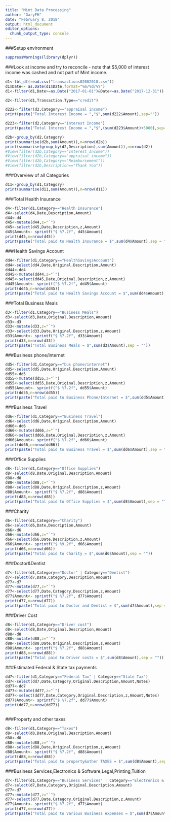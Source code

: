 ```yaml
---
title: "Mint Data Processing"
author: "GaryFH"
date: "February 8, 2018"
output: html_document
editor_options: 
  chunk_output_type: console
---
```





###Setup environment

```r
suppressWarnings(library(dplyr))

```


###Look at income and try to reconcile - note that $5,000 of interest income was cashed and not part of Mint income.

```r


d1<-tbl_df(read.csv("transactions02082018.csv"))
d1$Date<- as.Date(d1$Date,format="%m/%d/%Y")
d1<-filter(d1,Date>=as.Date("2017-01-01")&Date<=as.Date("2017-12-31"))

d2<-filter(d1,Transaction.Type=="credit")

d222<-filter(d2,Category=="appraisal income")
print(paste("Total Interest Income = ","$",sum(d222$Amount),sep=""))

d223<-filter(d2,Category=="Interest Income")
print(paste("Total Interest Income = ","$",(sum(d223$Amount)+5000),sep=""))

d2b<-group_by(d2,Category)
print(summarise(d2b,sum(Amount)),n=nrow(d2b))
print(summarise(group_by(d2,Description),sum(Amount)),n=nrow(d2))
#View(filter(d2b,Category=="Interest Income"))
#View(filter(d2b,Category=="appraisal income"))
#View(filter(d2b,Category=="Reimbursement"))
#View(filter(d2b,Description=="Thank You"))

```


###Overview of all Categories

```r
d11<-group_by(d1,Category)
print(summarise(d11,sum(Amount)),n=nrow(d11))


```


###Total Health Insurance

```r
d4<-filter(d1,Category=="Health Insurance")
d4<-select(d4,Date,Description,Amount)
d44<-d4
d45<-mutate(d44,z="`")
d45<-select(d45,Date,Description,z,Amount)
d45$Amount<- sprintf("$ %7.2f", d45$Amount)
print(d45,n=nrow(d45))
print(paste("Total paid to Health Insurance = $",sum(d4$Amount),sep = ""))

```

###Health Savings Account

```r
dd4<-filter(d1,Category=="HealthSavingsAccount")
dd4<-select(dd4,Date,Original.Description,Amount)
dd44<-dd4
dd45<-mutate(dd44,z="`")
dd45<-select(dd45,Date,Original.Description,z,Amount)
dd45$Amount<- sprintf("$ %7.2f", dd45$Amount)
print(dd45,n=nrow(dd45))
print(paste("Total paid to Health Savings Account = $",sum(dd4$Amount),sep = ""))

```


###Total Business Meals

```r
d3<-filter(d1,Category=="Business Meals")
d3<-select(d3,Date,Original.Description,Amount)
d33<-d3
d33<-mutate(d33,z="`")
d33<-select(d33,Date,Original.Description,z,Amount)
d33$Amount<- sprintf("$ %7.2f", d33$Amount)
print(d33,n=nrow(d33))
print(paste("Total Business Meals = $",sum(d3$Amount),sep = ""))

```



###Business phone/internet

```r

dd5<-filter(d1,Category=="bus phone/internet")
dd5<-select(dd5,Date,Original.Description,Amount)
dd55<-dd5
dd55<-mutate(dd55,z="`")
dd55<-select(dd55,Date,Original.Description,z,Amount)
dd55$Amount<- sprintf("$ %7.2f", dd55$Amount)
print(dd55,n=nrow(dd55))
print(paste("Total paid to Business Phone/Internet = $",sum(dd5$Amount),sep = ""))


```


###Business Travel

```r

dd6<-filter(d1,Category=="Business Travel")
dd6<-select(dd6,Date,Original.Description,Amount)
dd66<-dd6
dd66<-mutate(dd66,z="`")
dd66<-select(dd66,Date,Original.Description,z,Amount)
dd66$Amount<- sprintf("$ %7.2f", dd66$Amount)
print(dd66,n=nrow(dd66))
print(paste("Total paid to Business Travel = $",sum(dd6$Amount),sep = ""))


```


###Office Supplies

```r

d8<-filter(d1,Category=="Office Supplies")
d8<-select(d8,Date,Original.Description,Amount)
d88<-d8
d88<-mutate(d88,z="`")
d88<-select(d88,Date,Original.Description,z,Amount)
d88$Amount<- sprintf("$ %7.2f", d88$Amount)
print(d88,n=nrow(d88))
print(paste("Total paid to Office Supplies = $",sum(d8$Amount),sep = ""))


```



###Charity

```r

d6<-filter(d1,Category=="Charity")
d6<-select(d6,Date,Description,Amount)
d66<-d6
d66<-mutate(d66,z="`")
d66<-select(d66,Date,Description,z,Amount)
d66$Amount<- sprintf("$ %9.2f", d66$Amount)
print(d66,n=nrow(d66))
print(paste("Total paid to Charity = $",sum(d6$Amount),sep = ""))


```


###Doctor&Dentist

```r

d7<-filter(d1,Category=="Doctor" | Category=="Dentist")
d7<-select(d7,Date,Category,Description,Amount)
d77<-d7
d77<-mutate(d77,z="`")
d77<-select(d77,Date,Category,Description,z,Amount)
d77$Amount<- sprintf("$ %7.2f", d77$Amount)
print(d77,n=nrow(d77))
print(paste("Total paid to Doctor and Dentist = $",sum(d7$Amount),sep = ""))


```



###Driver Cost

```r

d8<-filter(d1,Category=="Driver cost")
d8<-select(d8,Date,Original.Description,Amount)
d88<-d8
d88<-mutate(d88,z="`")
d88<-select(d88,Date,Original.Description,z,Amount)
d88$Amount<- sprintf("$ %7.2f", d88$Amount)
print(d88,n=nrow(d88))
print(paste("Total paid to Driver costs = $",sum(d8$Amount),sep = ""))


```


###Estimated Federal & State tax payments

```r

dd7<-filter(d1,Category=="Federal Tax" | Category=="State Tax")
dd7<-select(dd7,Date,Category,Original.Description,Amount,Notes)
dd77<-dd7
dd77<-mutate(dd77,z="`")
dd77<-select(dd77,Date,Category,Original.Description,z,Amount,Notes)
dd77$Amount<- sprintf("$ %7.2f", dd77$Amount)
print(dd77,n=nrow(dd77))



```

###Property and other taxes

```r

d8<-filter(d1,Category=="Taxes")
d8<-select(d8,Date,Original.Description,Amount)
d88<-d8
d88<-mutate(d88,z="`")
d88<-select(d88,Date,Original.Description,z,Amount)
d88$Amount<- sprintf("$ %7.2f", d88$Amount)
print(d88,n=nrow(d88))
print(paste("Total paid to property&other TAXES = $",sum(d8$Amount),sep = ""))


```


###Business Services,Electronics & Software,Legal,Printing,Tuition

```r

d7<-filter(d1,Category=="Business Services" | Category=="Electronics & Software"| Category=="Legal"| Category=="Printing"| Category==" Tuition")
d7<-select(d7,Date,Category,Original.Description,Amount)
d77<-d7
d77<-mutate(d77,z="`")
d77<-select(d77,Date,Category,Original.Description,z,Amount)
d77$Amount<- sprintf("$ %7.2f", d77$Amount)
print(d77,n=nrow(d77))
print(paste("Total paid to Various Business expenses = $",sum(d7$Amount),sep = ""))


```





```r



```


